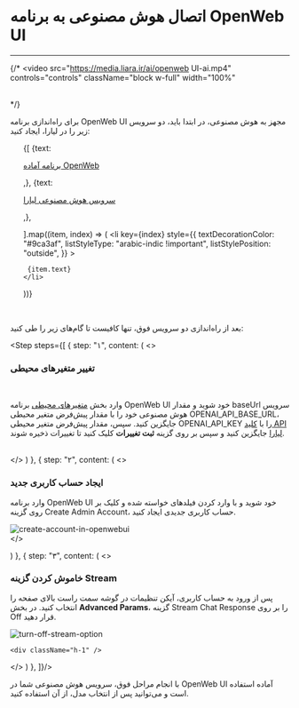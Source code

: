 

<Layout>
<Head>
<title>مستندات اتصال هوش مصنوعی به OpenWeb UI - لیارا</title>
<meta property="og:title" content="مستندات خدمات رایانش ابری لیارا" />
<meta property="og:description" content="مستندات اتصال سرویس هوش مصنوعی لیارا به OpenWeb UI - در لیارا"  />
<meta property="og:image" content="https://media.liara.ir/logos/liara-poster.jpg" />
</Head>

# اتصال هوش مصنوعی به برنامه OpenWeb UI
<hr className="mb-2" />

{/* <video
src="https://media.liara.ir/ai/openweb UI-ai.mp4"
controls="controls"
className="block w-full"
width="100%"
></video>
<br /> */}

برای راه‌اندازی برنامه OpenWeb UI مجهز به هوش مصنوعی، در ابتدا باید، دو سرویس زیر را در لیارا، ایجاد کنید:

<div className="h-2" />
<ul className="pr-4">
  {[
    {text: <p><a href="/one-click-apps/openwebui/quick-start/" className="text-[#2196f3]">برنامه آماده OpenWeb</a></p>,},
    {text: <p><a href="/ai/quick-start/" className="text-[#2196f3]">سرویس هوش مصنوعی لیارا</a></p>,},

  ].map((item, index) => (
    <li
      key={index}
      style={{
        textDecorationColor: "#9ca3af",
        listStyleType: "arabic-indic !important",
        listStylePosition: "outside",
      }}
    >
        
     {item.text}
    </li>
  ))}
</ul>

<br />

بعد از راه‌اندازی دو سرویس فوق، تنها کافیست تا گام‌های زیر را طی کنید: 


  <Step  steps={[
{
  step: "۱",
  content: (
  <>
    <h3>تغییر متغیرهای محیطی</h3>   
    <p>
        وارد بخش <a href="/paas/details/envs/" className="text-[#2196f3]">متغیرهای محیطی</a> برنامه OpenWeb UI خود شوید و مقدار <Important>baseUrl</Important> سرویس هوش مصنوعی خود را با مقدار پیش‌فرض متغیر محیطی <Important>OPENAI_API_BASE_URL</Important>، جایگزین کنید.
        سپس، مقدار پیش‌فرض متغیر محیطی <Important>OPENAI_API_KEY</Important> را با <a href="/references/api/about/" className="text-[#2196f3]">کلید API لیارا</a> جایگزین کنید و سپس بر روی گزینه <b>ثبت تغییرات</b> کلیک کنید تا تغییرات ذخیره شوند.
    </p>  
  </>
  )
  },
  {
  step: "۲",
  content: (
  <>
    <h3>ایجاد حساب کاربری جدید</h3>
    <p>
        وارد برنامه OpenWeb UI خود شوید و با وارد کردن فیلدهای خواسته شده و کلیک بر روی گزینه <Important>Create Admin Account</Important>، حساب کاربری جدیدی ایجاد کنید.
    </p>
    <div className="h-2" />
    <img
        src="https://media.liara.ir/ai/openwebui/create-account.png"
        alt="create-account-in-openwebui"
    />   
  </>

  )
  },
  {
  step: "۳",
  content: (
  <>
    <h3>خاموش کردن گزینه Stream</h3>
    <p>
        پس از ورود به حساب کاربری، آیکن تنظیمات در
        گوشه سمت راست بالای صفحه را انتخاب کنید. در بخش <b>Advanced Params</b>، گزینه <Important>Stream Chat Response</Important> را بر روی <Important>Off</Important> قرار دهید. 
    </p>
    <div className="h-3" />
    <img
        src="https://media.liara.ir/ai/openwebui/turn-off-stream-option.png"
        alt="turn-off-stream-option"
    />

    <div className="h-1" />
  </>
  )
  },
]}/>

<div className="h-4" />
با انجام مراحل فوق، سرویس هوش مصنوعی شما در OpenWeb UI آماده استفاده است و می‌توانید پس از انتخاب مدل، از آن استفاده کنید.

</Layout>